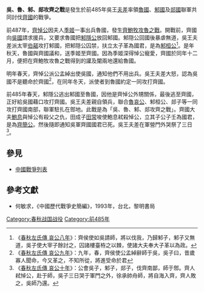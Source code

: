 '''吳、魯、邾、郯攻齊之戰'''是發生於前485年吳王[[夫差|夫差]]率領[[魯國|魯國]]、[[邾國|邾國]]及[[郯國|郯國]]聯軍共同討伐[[齊國|齊國]]的戰爭。

前487年，[[齊悼公|齊悼公]]因夫人[[季姬|季姬]]一事出兵魯國，發生[[齊鮑牧攻魯之戰|齊鮑牧攻魯之戰]]。開戰前，齊國向[[吳國|吳國]]請求援兵，又要求魯國把[[邾隱公|邾隱公]]放回邾國。邾隠公回國後暴虐無道，吳王夫差派太宰[[伯嚭|伯嚭]]攻打邾國，把邾隠公囚禁，扶立太子革為國君，是為[[邾桓公|邾桓公]]<ref>《[[s:春秋左氏傳/哀公|春秋左氏傳 哀公八年]]》：齊侯使如吳請師，將以伐我，乃歸邾子，邾子又無道，吳子使大宰子餘討之，囚諸樓臺栫之以棘，使諸大夫奉大子革以為政。</ref>。是年秋天，魯國與齊國議和，送季姬至齊國。因為季姬深得悼公寵愛，齊國於同年十二月，便把在齊鮑牧攻魯之戰得到的讙及闡兩地還給魯國。

明年春天，齊悼公派公孟綽出使吳國，通知他們不用出兵。吳王夫差大怒，認為吳國不是聽命於齊國<ref>《[[s:春秋左氏傳/哀公|春秋左氏傳 哀公九年]]》：九年，春，齊侯使公孟綽辭師于吳，吳子曰，昔歲寡人聞命，今又革之，不知所從，將進受命於君</ref>，在同年冬天，派使者到魯國約定一同攻打齊國。

前485年春天，邾隱公逃出邾國至魯國，因他是齊悼公外甥關係，最後逃至齊國，正好給吳國藉口攻打齊國。吳王夫差親自領兵，聯合[[魯哀公|魯哀公]]、邾桓公、郯子等一同攻打齊國南部，聯軍駐扎在鄎地。此戰是為「吳、魯、邾、郯攻齊之戰」。齊國大夫[[鮑息|鮑息]]與悼公有殺父之仇，田成子[[田常|田常]]唆使鮑息弒殺悼公，立其子公子壬為國君，是為[[齊簡公|齊簡公]]。然後隨即通知吳軍齊國國君已死。吳王夫差在軍營門外哭祭了三日<ref>《[[s:春秋左氏傳/哀公|春秋左氏傳 哀公十年]]》：公會吳子，邾子，郯子，伐齊南鄙，師于鄎。齊人弒悼公，赴于師，吳子三日哭于軍門之外，徐承帥舟師，將自海入齊，齊人敗之，吳師乃還。</ref>。

==參見==
*[[中國戰爭列表|中國戰爭列表]]

==參考文獻==
{{reflist}}
*何敏求，《中國歷代戰爭史簡編》，1993年，台北，黎明書局

[[Category:春秋战国战役|Category:春秋战国战役]]
[[Category:前485年|Category:前485年]]